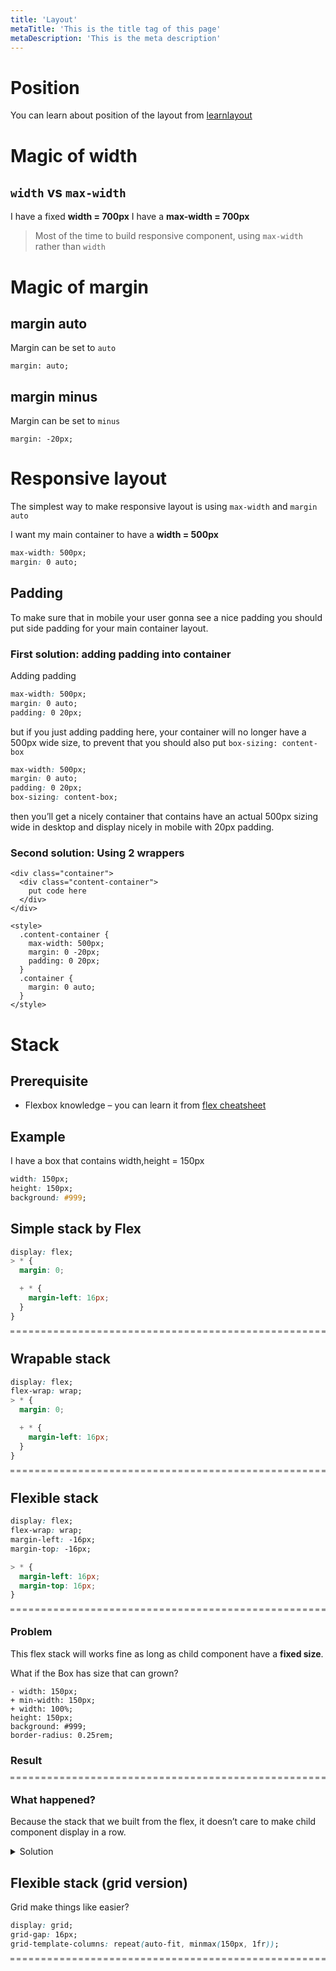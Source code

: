 ```yaml
---
title: 'Layout'
metaTitle: 'This is the title tag of this page'
metaDescription: 'This is the meta description'
---
```


# Position

You can learn about position of the layout from [learnlayout](https://learnlayout.com/)

# Magic of width

## `width` vs `max-width`

<Card>
  <LayoutBox style="width: 700px; margin-bottom: 1rem;">
    I have a fixed <b>width = 700px</b>
  </LayoutBox>
  <LayoutBox style="max-width: 700px;">
    I have a <b>max-width = 700px</b>
  </LayoutBox>
</Card>

> Most of the time to build responsive component, using `max-width` rather than `width`

# Magic of margin

## margin auto

Margin can be set to `auto`

```
margin: auto;
```

## margin minus

Margin can be set to `minus`

```
margin: -20px;
```

# Responsive layout

The simplest way to make responsive layout is using `max-width` and `margin auto`

<Card>
  <LayoutBox style="max-width: 500px; margin: 0 auto;">
    I want my main container to have a <b>width = 500px</b>
  </LayoutBox>
</Card>

```css
max-width: 500px;
margin: 0 auto;
```

## Padding

To make sure that in mobile your user gonna see a nice padding you should put side padding for your main container layout.

### First solution: adding padding into container

Adding padding

```css
max-width: 500px;
margin: 0 auto;
padding: 0 20px;
```

but if you just adding padding here, your container will no longer have a 500px wide size, to prevent that you should also put `box-sizing: content-box`

```css
max-width: 500px;
margin: 0 auto;
padding: 0 20px;
box-sizing: content-box;
```

then you’ll get a nicely container that contains have an actual 500px sizing wide in desktop and display nicely in mobile with 20px padding.

### Second solution: Using 2 wrappers

```
<div class="container">
  <div class="content-container">
    put code here
  </div>
</div>

<style>
  .content-container {
    max-width: 500px;
    margin: 0 -20px;
    padding: 0 20px;
  }
  .container {
    margin: 0 auto;
  }
</style>
```

# Stack

## Prerequisite

- Flexbox knowledge – you can learn it from [flex cheatsheet](https://yoksel.github.io/flex-cheatsheet/)

## Example

I have a box that contains width,height = 150px

```css
width: 150px;
height: 150px;
background: #999;
```

<Card>
  <BoxTemplate />
</Card>

## Simple stack by Flex

```css
display: flex;
> * {
  margin: 0;

  + * {
    margin-left: 16px;
  }
}
```

<Card>
  <div style="border: 2px dashed #999;">
    <SimpleStack>
      <BoxTemplate />
      <BoxTemplate />
      <BoxTemplate />
      <BoxTemplate />
    </SimpleStack>
  </div>
</Card>

## Wrapable stack

```css
display: flex;
flex-wrap: wrap;
> * {
  margin: 0;

  + * {
    margin-left: 16px;
  }
}
```

<Card>
  <div style="border: 2px dashed #999;">
    <WrapableStack>
      <BoxTemplate />
      <BoxTemplate />
      <BoxTemplate />
      <BoxTemplate />
    </WrapableStack>
  </div>
</Card>

## Flexible stack

```css
display: flex;
flex-wrap: wrap;
margin-left: -16px;
margin-top: -16px;

> * {
  margin-left: 16px;
  margin-top: 16px;
}
```

<Card>
  <div style="border: 2px dashed #999;">
    <Stack>
      <BoxTemplate />
      <BoxTemplate />
      <BoxTemplate />
      <BoxTemplate />
    </Stack>
  </div>
</Card>

### Problem

This flex stack will works fine as long as child component have a **fixed size**.

What if the Box has size that can grown?

```
- width: 150px;
+ min-width: 150px;
+ width: 100%;
height: 150px;
background: #999;
border-radius: 0.25rem;
```

### Result

<Card>
  <div style="border: 2px dashed #999;">
    <Stack>
      <BoxAutoWideTemplate />
      <BoxAutoWideTemplate />
      <BoxAutoWideTemplate />
      <BoxAutoWideTemplate />
    </Stack>
  </div>
</Card>

### What happened?

Because the stack that we built from the flex, it doesn’t care to make child component display in a row.

<details>
  <summary>Solution</summary>
  Using Grid layout!
</details>

## Flexible stack (grid version)

Grid make things like easier?

```css
display: grid;
grid-gap: 16px;
grid-template-columns: repeat(auto-fit, minmax(150px, 1fr));
```

<Card>
  <div style="border: 2px dashed #999;">
    <GridStack>
      <BoxAutoWideTemplate />
      <BoxAutoWideTemplate />
      <BoxAutoWideTemplate />
      <BoxAutoWideTemplate />
    </GridStack>
  </div>
</Card>
